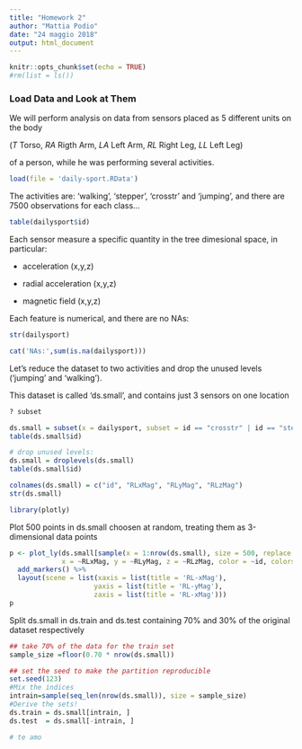 ```yaml
---
title: "Homework 2"
author: "Mattia Podio"
date: "24 maggio 2018"
output: html_document
---
```


```r
knitr::opts_chunk$set(echo = TRUE)
#rm(list = ls())
```

### Load Data and Look at Them

We will perform analysis on data from sensors placed as 5 different units on the body 

(*T* Torso, 
*RA* Rigth Arm,
*LA* Left Arm,
*RL* Right Leg,
*LL* Left Leg) 

of a person, while he was performing several activities.

```r
load(file = 'daily-sport.RData')
```

The activities are: 'walking', 'stepper', 'crosstr' and 'jumping', and there are 7500 observations for each class...

```r
table(dailysport$id)
```

Each sensor measure a specific quantity in the tree dimesional space, in particular:

- acceleration (x,y,z)

- radial acceleration (x,y,z)

- magnetic field (x,y,z)

Each feature is numerical, and there are no NAs:

```r
str(dailysport)
```

```r
cat('NAs:',sum(is.na(dailysport)))
```

Let's reduce the dataset to two activities and drop the unused levels ('jumping' and 'walking').

This dataset is called 'ds.small', and contains just 3 sensors on one location
 
```r
? subset
```

 
```r
ds.small = subset(x = dailysport, subset = id == "crosstr" | id == "stepper", select = c("id","RL-xMag","RL-yMag","RL-zMag"))
table(ds.small$id)

# drop unused levels:
ds.small = droplevels(ds.small)
table(ds.small$id)

colnames(ds.small) = c("id", "RLxMag", "RLyMag", "RLzMag")
str(ds.small)
```

```r
library(plotly)
```

Plot 500 points in ds.small choosen at random, treating them as 3-dimensional data points

```r
p <- plot_ly(ds.small[sample(x = 1:nrow(ds.small), size = 500, replace = F) ,], 
             x = ~RLxMag, y = ~RLyMag, z = ~RLzMag, color = ~id, colors = c('lightpink', 'magenta')) %>%
  add_markers() %>%
  layout(scene = list(xaxis = list(title = 'RL-xMag'),
                     yaxis = list(title = 'RL-yMag'),
                     zaxis = list(title = 'RL-xMag')))
p
```

Split ds.small in ds.train and ds.test containing 70% and 30% of the original dataset respectively

```r
## take 70% of the data for the train set
sample_size =floor(0.70 * nrow(ds.small))

## set the seed to make the partition reproducible
set.seed(123)
#Mix the indices
intrain=sample(seq_len(nrow(ds.small)), size = sample_size)
#Derive the sets!
ds.train = ds.small[intrain, ]
ds.test  = ds.small[-intrain, ]

# te amo
 
```

